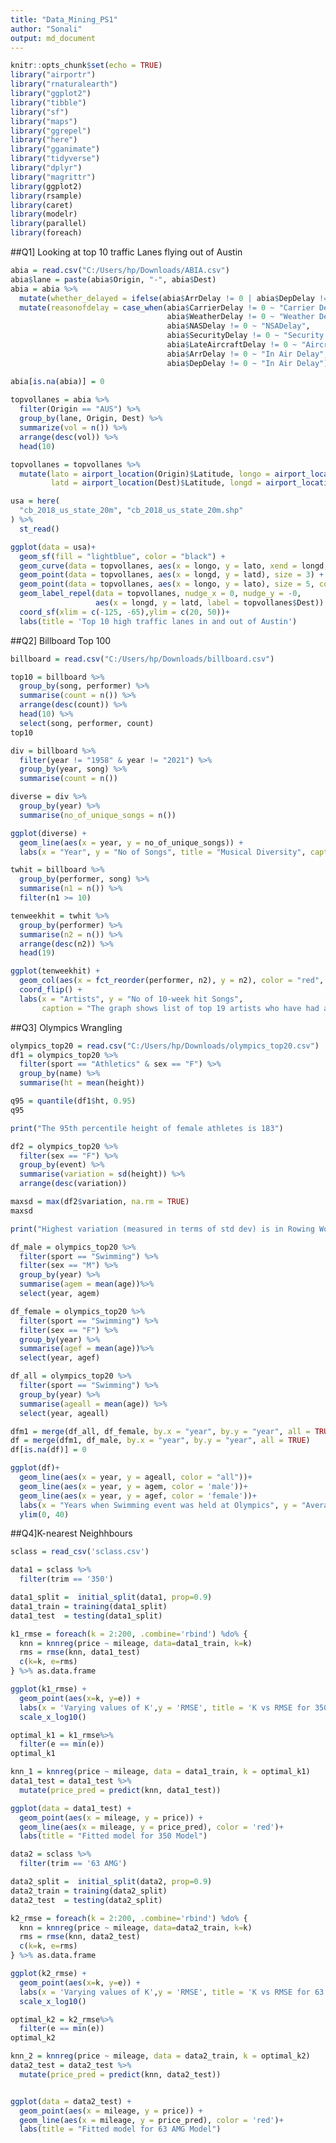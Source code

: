 ---
title: "Data_Mining_PS1"
author: "Sonali"
output: md_document
---

```{r setup, include=FALSE}
knitr::opts_chunk$set(echo = TRUE)
library("airportr")
library("rnaturalearth")
library("ggplot2")
library("tibble")
library("sf")
library("maps")
library("ggrepel")
library("here")
library("gganimate")
library("tidyverse")
library("dplyr")
library("magrittr")
library(ggplot2)
library(rsample) 
library(caret)
library(modelr)
library(parallel)
library(foreach)
```

##Q1] Looking at top 10 traffic Lanes flying out of Austin

```{r, echo=FALSE}
abia = read.csv("C:/Users/hp/Downloads/ABIA.csv")
abia$lane = paste(abia$Origin, "-", abia$Dest)
abia = abia %>%
  mutate(whether_delayed = ifelse(abia$ArrDelay != 0 | abia$DepDelay != 0 | abia$CarrierDelay != 0 | abia$WeatherDelay != 0 |abia$NASDelay != 0 | abia$SecurityDelay != 0 | abia$LateAircraftDelay != 0, 1, 0)) %>%
  mutate(reasonofdelay = case_when(abia$CarrierDelay != 0 ~ "Carrier Delay",
                                   abia$WeatherDelay != 0 ~ "Weather Delay",
                                   abia$NASDelay != 0 ~ "NSADelay",
                                   abia$SecurityDelay != 0 ~ "Security Delay",
                                   abia$LateAircraftDelay != 0 ~ "Aircraft Delay",
                                   abia$ArrDelay != 0 ~ "In Air Delay",
                                   abia$DepDelay != 0 ~ "In Air Delay"))

abia[is.na(abia)] = 0
  
topvollanes = abia %>%
  filter(Origin == "AUS") %>%
  group_by(lane, Origin, Dest) %>%
  summarize(vol = n()) %>%
  arrange(desc(vol)) %>%
  head(10)

topvollanes = topvollanes %>%
  mutate(lato = airport_location(Origin)$Latitude, longo = airport_location(Origin)$Longitude, 
         latd = airport_location(Dest)$Latitude, longd = airport_location(Dest)$Longitude)

usa = here(
  "cb_2018_us_state_20m", "cb_2018_us_state_20m.shp"
) %>%
  st_read()

ggplot(data = usa)+
  geom_sf(fill = "lightblue", color = "black") +
  geom_curve(data = topvollanes, aes(x = longo, y = lato, xend = longd, yend = latd)) +
  geom_point(data = topvollanes, aes(x = longd, y = latd), size = 3) +
  geom_point(data = topvollanes, aes(x = longo, y = lato), size = 5, color = 'red') +
  geom_label_repel(data = topvollanes, nudge_x = 0, nudge_y = -0,
                   aes(x = longd, y = latd, label = topvollanes$Dest)) +
  coord_sf(xlim = c(-125, -65),ylim = c(20, 50))+
  labs(title = 'Top 10 high traffic lanes in and out of Austin')

```

##Q2] Billboard Top 100

```{r, echo=FALSE}
billboard = read.csv("C:/Users/hp/Downloads/billboard.csv")

top10 = billboard %>%
  group_by(song, performer) %>%
  summarise(count = n()) %>%
  arrange(desc(count)) %>%
  head(10) %>%
  select(song, performer, count)
top10

div = billboard %>%
  filter(year != "1958" & year != "2021") %>%
  group_by(year, song) %>%
  summarise(count = n())

diverse = div %>%
  group_by(year) %>%
  summarise(no_of_unique_songs = n())

ggplot(diverse) +
  geom_line(aes(x = year, y = no_of_unique_songs)) +
  labs(x = "Year", y = "No of Songs", title = "Musical Diversity", caption = "The graph displays how the number of unique songs has change from 1959 to 2020. It appears that around 1970 there were many songs that made to the billboard top 100. Whereas the billboard saw least number of songs around 2001-2002. This can be a good data point to study the creativity of music composers as well the taste of audience")

twhit = billboard %>%
  group_by(performer, song) %>%
  summarise(n1 = n()) %>%
  filter(n1 >= 10)

tenweekhit = twhit %>%
  group_by(performer) %>%
  summarise(n2 = n()) %>%
  arrange(desc(n2)) %>%
  head(19)

ggplot(tenweekhit) +
  geom_col(aes(x = fct_reorder(performer, n2), y = n2), color = "red", fill = "red") +
  coord_flip() +
  labs(x = "Artists", y = "No of 10-week hit Songs",
       caption = "The graph shows list of top 19 artists who have had at least one song apper in the top 100 billboard. Elton outranks all with a high margin")
```

##Q3] Olympics Wrangling

```{r, echo=FALSE}
olympics_top20 = read.csv("C:/Users/hp/Downloads/olympics_top20.csv")
df1 = olympics_top20 %>%
  filter(sport == "Athletics" & sex == "F") %>%
  group_by(name) %>%
  summarise(ht = mean(height))

q95 = quantile(df1$ht, 0.95)
q95

print("The 95th percentile height of female athletes is 183")

df2 = olympics_top20 %>%
  filter(sex == "F") %>%
  group_by(event) %>%
  summarise(variation = sd(height)) %>%
  arrange(desc(variation))

maxsd = max(df2$variation, na.rm = TRUE)
maxsd

print("Highest variation (measured in terms of std dev) is in Rowing Women's Coxed Fours event followed by Women's basketball")

df_male = olympics_top20 %>%
  filter(sport == "Swimming") %>%
  filter(sex == "M") %>%
  group_by(year) %>%
  summarise(agem = mean(age))%>%
  select(year, agem)

df_female = olympics_top20 %>%
  filter(sport == "Swimming") %>%
  filter(sex == "F") %>%
  group_by(year) %>%
  summarise(agef = mean(age))%>%
  select(year, agef)

df_all = olympics_top20 %>%
  filter(sport == "Swimming") %>%
  group_by(year) %>%
  summarise(ageall = mean(age)) %>%
  select(year, ageall)

dfm1 = merge(df_all, df_female, by.x = "year", by.y = "year", all = TRUE)
df = merge(dfm1, df_male, by.x = "year", by.y = "year", all = TRUE)
df[is.na(df)] = 0

ggplot(df)+
  geom_line(aes(x = year, y = ageall, color = "all"))+
  geom_line(aes(x = year, y = agem, color = 'male'))+
  geom_line(aes(x = year, y = agef, color = 'female'))+
  labs(x = "Years when Swimming event was held at Olympics", y = "Average Age of Swimmers", caption = "", color = "sex") +
  ylim(0, 40)

```

##Q4]K-nearest Neighhbours


```{r, echo=FALSE}
sclass = read_csv('sclass.csv')

data1 = sclass %>% 
  filter(trim == '350')

data1_split =  initial_split(data1, prop=0.9)
data1_train = training(data1_split)
data1_test  = testing(data1_split)

k1_rmse = foreach(k = 2:200, .combine='rbind') %do% {
  knn = knnreg(price ~ mileage, data=data1_train, k=k)
  rms = rmse(knn, data1_test)
  c(k=k, e=rms)
} %>% as.data.frame

ggplot(k1_rmse) + 
  geom_point(aes(x=k, y=e)) + 
  labs(x = 'Varying values of K',y = 'RMSE', title = 'K vs RMSE for 350 Model ') +
  scale_x_log10() 

optimal_k1 = k1_rmse%>%
  filter(e == min(e))
optimal_k1

knn_1 = knnreg(price ~ mileage, data = data1_train, k = optimal_k1)
data1_test = data1_test %>%
  mutate(price_pred = predict(knn, data1_test))

ggplot(data = data1_test) +
  geom_point(aes(x = mileage, y = price)) +
  geom_line(aes(x = mileage, y = price_pred), color = 'red')+
  labs(title = "Fitted model for 350 Model")

data2 = sclass %>% 
  filter(trim == '63 AMG')

data2_split =  initial_split(data2, prop=0.9)
data2_train = training(data2_split)
data2_test  = testing(data2_split)

k2_rmse = foreach(k = 2:200, .combine='rbind') %do% {
  knn = knnreg(price ~ mileage, data=data2_train, k=k)
  rms = rmse(knn, data2_test)
  c(k=k, e=rms)
} %>% as.data.frame

ggplot(k2_rmse) + 
  geom_point(aes(x=k, y=e)) + 
  labs(x = 'Varying values of K',y = 'RMSE', title = 'K vs RMSE for 63 AMG Model ') +
  scale_x_log10() 

optimal_k2 = k2_rmse%>%
  filter(e == min(e))
optimal_k2

knn_2 = knnreg(price ~ mileage, data = data2_train, k = optimal_k2)
data2_test = data2_test %>%
  mutate(price_pred = predict(knn, data2_test))


ggplot(data = data2_test) +
  geom_point(aes(x = mileage, y = price)) +
  geom_line(aes(x = mileage, y = price_pred), color = 'red')+
  labs(title = "Fitted model for 63 AMG Model")
```